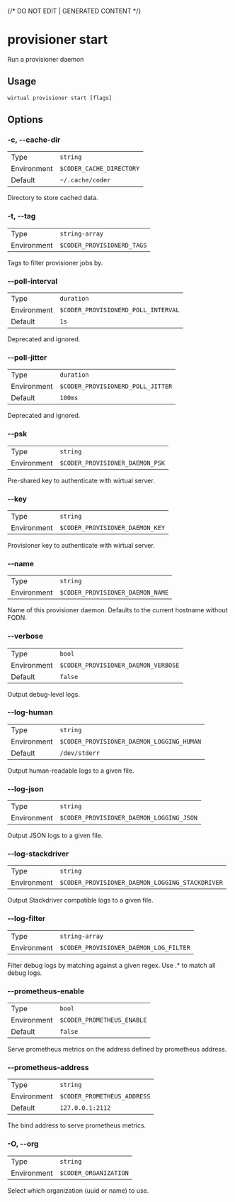 {/* DO NOT EDIT | GENERATED CONTENT */}

# provisioner start

Run a provisioner daemon

## Usage

```console
wirtual provisioner start [flags]
```

## Options

### -c, --cache-dir

|             |                                     |
| ----------- | ----------------------------------- |
| Type        | <code>string</code>                 |
| Environment | <code>$CODER_CACHE_DIRECTORY</code> |
| Default     | <code>~/.cache/coder</code>         |

Directory to store cached data.

### -t, --tag

|             |                                       |
| ----------- | ------------------------------------- |
| Type        | <code>string-array</code>             |
| Environment | <code>$CODER_PROVISIONERD_TAGS</code> |

Tags to filter provisioner jobs by.

### --poll-interval

|             |                                                |
| ----------- | ---------------------------------------------- |
| Type        | <code>duration</code>                          |
| Environment | <code>$CODER_PROVISIONERD_POLL_INTERVAL</code> |
| Default     | <code>1s</code>                                |

Deprecated and ignored.

### --poll-jitter

|             |                                              |
| ----------- | -------------------------------------------- |
| Type        | <code>duration</code>                        |
| Environment | <code>$CODER_PROVISIONERD_POLL_JITTER</code> |
| Default     | <code>100ms</code>                           |

Deprecated and ignored.

### --psk

|             |                                            |
| ----------- | ------------------------------------------ |
| Type        | <code>string</code>                        |
| Environment | <code>$CODER_PROVISIONER_DAEMON_PSK</code> |

Pre-shared key to authenticate with wirtual server.

### --key

|             |                                            |
| ----------- | ------------------------------------------ |
| Type        | <code>string</code>                        |
| Environment | <code>$CODER_PROVISIONER_DAEMON_KEY</code> |

Provisioner key to authenticate with wirtual server.

### --name

|             |                                             |
| ----------- | ------------------------------------------- |
| Type        | <code>string</code>                         |
| Environment | <code>$CODER_PROVISIONER_DAEMON_NAME</code> |

Name of this provisioner daemon. Defaults to the current hostname without FQDN.

### --verbose

|             |                                                |
| ----------- | ---------------------------------------------- |
| Type        | <code>bool</code>                              |
| Environment | <code>$CODER_PROVISIONER_DAEMON_VERBOSE</code> |
| Default     | <code>false</code>                             |

Output debug-level logs.

### --log-human

|             |                                                      |
| ----------- | ---------------------------------------------------- |
| Type        | <code>string</code>                                  |
| Environment | <code>$CODER_PROVISIONER_DAEMON_LOGGING_HUMAN</code> |
| Default     | <code>/dev/stderr</code>                             |

Output human-readable logs to a given file.

### --log-json

|             |                                                     |
| ----------- | --------------------------------------------------- |
| Type        | <code>string</code>                                 |
| Environment | <code>$CODER_PROVISIONER_DAEMON_LOGGING_JSON</code> |

Output JSON logs to a given file.

### --log-stackdriver

|             |                                                            |
| ----------- | ---------------------------------------------------------- |
| Type        | <code>string</code>                                        |
| Environment | <code>$CODER_PROVISIONER_DAEMON_LOGGING_STACKDRIVER</code> |

Output Stackdriver compatible logs to a given file.

### --log-filter

|             |                                                   |
| ----------- | ------------------------------------------------- |
| Type        | <code>string-array</code>                         |
| Environment | <code>$CODER_PROVISIONER_DAEMON_LOG_FILTER</code> |

Filter debug logs by matching against a given regex. Use .\* to match all debug logs.

### --prometheus-enable

|             |                                       |
| ----------- | ------------------------------------- |
| Type        | <code>bool</code>                     |
| Environment | <code>$CODER_PROMETHEUS_ENABLE</code> |
| Default     | <code>false</code>                    |

Serve prometheus metrics on the address defined by prometheus address.

### --prometheus-address

|             |                                        |
| ----------- | -------------------------------------- |
| Type        | <code>string</code>                    |
| Environment | <code>$CODER_PROMETHEUS_ADDRESS</code> |
| Default     | <code>127.0.0.1:2112</code>            |

The bind address to serve prometheus metrics.

### -O, --org

|             |                                  |
| ----------- | -------------------------------- |
| Type        | <code>string</code>              |
| Environment | <code>$CODER_ORGANIZATION</code> |

Select which organization (uuid or name) to use.
